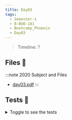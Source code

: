 ```yaml
---
title: Day03
tags:
  - Semester-1
  - B-BOO-101
  - Bootcamp_Phoenix
  - Day03
---
```

> Timeline: ?


## Files 📂

:::note 2020 Subject and Files
- [day03.pdf](https://github.com/Studio-17/Epitech-Subjects/raw/main/Semester-1/B-BOO-101/Bootcamp_Phoenix/Day03/day03.pdf)
:::

## Tests 🤖
<details>
  <summary>Toggle to see the tests</summary>
  <div>
Yo
  </div>
</details>

